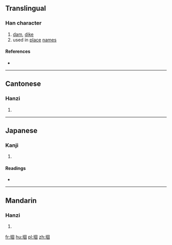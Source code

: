 ==Translingual==

===Han character===
{{Han char|rn=32|rad=土|as=08|sn=11|four=4610<sub>0</sub>|canj=土田十口 (GWJR)|ids=⿰[[土]][[固]]}}

# [[dam]], [[dike]]
# used in [[place]] [[name]]s

====References====
* {{Han ref|kx=0232.100|dkj=05218|dj=0470.030|hdz=10453.060|uh=580C|ud=22540|bh=D4C7|bd=54471}}

----

==Cantonese==

===Hanzi===
{{yue-hanzi|jyut=|y=gu3}}

# {{defn|lang=yue|sort=土08}}

----

==Japanese==

===Kanji===
{{ja-kanji|grade=|rs=土08}}

# {{defn|lang=ja|sort=土08}}

====Readings====
* {{ja-readings|on=[[こ]] (ko), [[く]] (ku)|kun=[[つつみ]] (tsutsumi), [[つか]] (tsuka)}}

----

==Mandarin==

===Hanzi===
{{cmn-hanzi|pin=[[gù]] ([[gu4]]), [[huī]] ([[hui1]])|wg=ku<sup>4</sup>, hui<sup>1</sup>}}

# {{defn|lang=cmn|sort=土08}}

[[fr:堌]]
[[hu:堌]]
[[pl:堌]]
[[zh:堌]]